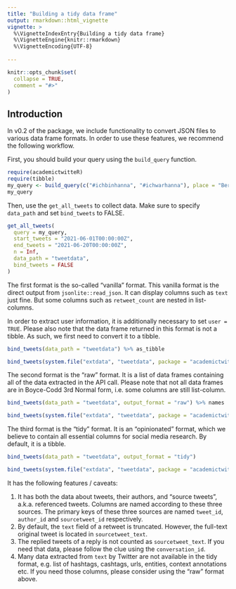 ```yaml
---
title: "Building a tidy data frame"
output: rmarkdown::html_vignette
vignette: >
  %\VignetteIndexEntry{Building a tidy data frame}
  %\VignetteEngine{knitr::rmarkdown}
  %\VignetteEncoding{UTF-8}
  
---
```


```r
knitr::opts_chunk$set(
  collapse = TRUE,
  comment = "#>"
)
```

## Introduction

In v0.2 of the package, we include functionality to convert JSON files to various data frame formats. In order to use these features, we recommend the following workflow.

First, you should build your query using the `build_query` function.

```r
require(academictwitteR)
require(tibble)
my_query <- build_query(c("#ichbinhanna", "#ichwarhanna"), place = "Berlin")
my_query
```

Then, use the `get_all_tweets` to collect data. Make sure to specify `data_path` and set `bind_tweets` to FALSE.

```r
get_all_tweets(
  query = my_query,
  start_tweets = "2021-06-01T00:00:00Z",
  end_tweets = "2021-06-20T00:00:00Z",
  n = Inf,
  data_path = "tweetdata",
  bind_tweets = FALSE
)
```

The first format is the so-called "vanilla" format. This vanilla format is the direct output from `jsonlite::read_json`. It can display columns such as `text` just fine. But some columns such as `retweet_count` are nested in list-columns. 

In order to extract user information, it is additionally necessary to set `user = TRUE`. Please also note that the data frame returned in this format is not a tibble. As such, we first need to convert it to a tibble.

```r
bind_tweets(data_path = "tweetdata") %>% as_tibble
```

```r
bind_tweets(system.file("extdata", "tweetdata", package = "academictwitteR")) %>% as_tibble
```

The second format is the "raw" format. It is a list of data frames containing all of the data extracted in the API call. Please note that not all data frames are in Boyce-Codd 3rd Normal form, i.e. some columns are still list-column.

```r
bind_tweets(data_path = "tweetdata", output_format = "raw") %>% names
```

```r
bind_tweets(system.file("extdata", "tweetdata", package = "academictwitteR"), output_format = "raw") %>% names
```

The third format is the "tidy" format. It is an "opinionated" format, which we believe to contain all essential columns for social media research. By default, it is a tibble.

```r
bind_tweets(data_path = "tweetdata", output_format = "tidy")
```

```r
bind_tweets(system.file("extdata", "tweetdata", package = "academictwitteR"), output_format = "tidy")
```

It has the following features / caveats:

1. It has both the data about tweets, their authors, and "source tweets", a.k.a. referenced tweets. Columns are named according to these three sources. The primary keys of these three sources are named `tweet_id`, `author_id` and `sourcetweet_id` respectively.
2. By default, the `text` field of a retweet is truncated. However, the full-text original tweet is located in `sourcetweet_text`.
3. The replied tweets of a reply is not counted as `sourcetweet_text`. If you need that data, please follow the clue using the `conversation_id`.
4. Many data extracted from `text` by Twitter are not available in the tidy format, e.g. list of hashtags, cashtags, urls, entities, context annotations etc. If you need those columns, please consider using the "raw" format above.
